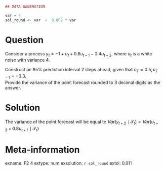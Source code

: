 ```r
## DATA GENERATION

var = 4 
sol_round <- var  +  0.8^2 * var


```


Question
========


Consider a process   $y_t  = -1  +  u_t + 0.8 u_{t-1} - 0.4  u_{t-2}$, where $u_t$ is a white noise with variance 4.  

Construct an 95% prediction interval 2 steps ahead, given that $\hat{u}_T=0.5,  \hat{u}_{T-1}=-0.3$.  
Provide the  variance of the point forecast  rounded to  3 decimal digits as the answer.



Solution
========

The variance of the point forecast will be equal to $Var(y_{t+2}\mid \mathcal{F}_t) =  Var(u_{t+2} + 0.8 u_{t+1}  \mid \mathcal{F}_t)$


Meta-information
================
exname: F2 4
extype: num
exsolution: `r sol_round`
extol: 0.011